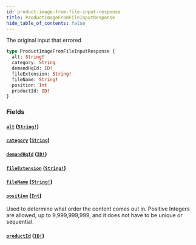 ```yaml
---
id: product-image-from-file-input-response
title: ProductImageFromFileInputResponse
hide_table_of_contents: false
---
```



The original input that errored

```graphql
type ProductImageFromFileInputResponse {
  alt: String!
  category: String
  demandHqId: ID!
  fileExtension: String!
  fileName: String!
  position: Int
  productId: ID!
}
```


### Fields

#### [`alt`](#) ([`String!`](/developers/demandhq-apis/demand-api/graphql/reference/scalars/string))




#### [`category`](#) ([`String`](/developers/demandhq-apis/demand-api/graphql/reference/scalars/string))




#### [`demandHqId`](#) ([`ID!`](/developers/demandhq-apis/demand-api/graphql/reference/scalars/id))




#### [`fileExtension`](#) ([`String!`](/developers/demandhq-apis/demand-api/graphql/reference/scalars/string))




#### [`fileName`](#) ([`String!`](/developers/demandhq-apis/demand-api/graphql/reference/scalars/string))




#### [`position`](#) ([`Int`](/developers/demandhq-apis/demand-api/graphql/reference/scalars/int))

Used to determine what order the content comes out in.
Positive Integers are allowed, up to 9,999,999,999, and it does not have to be unique or sequential.


#### [`productId`](#) ([`ID!`](/developers/demandhq-apis/demand-api/graphql/reference/scalars/id))






